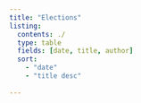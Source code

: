 ```yaml
---
title: "Elections"
listing:
  contents: ./
  type: table
  fields: [date, title, author]
  sort:
    - "date"
    - "title desc"
 
---
```


